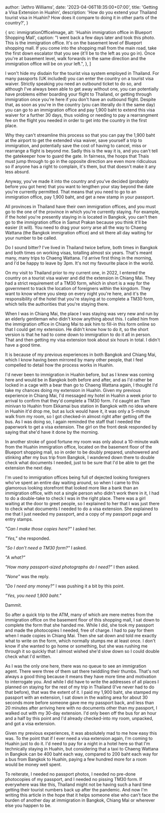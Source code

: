 

  author: 'Jethro Williams',
  date: '2023-04-06T18:35:00+07:00',
  title: 'Getting a Visa Extension in Huahin',
  description: 'How do you extend your Thailand tourist visa in Huahin? How does it compare to doing it in other parts of the country?',
}

  {
    src: immigrationOfficeImage,
    alt: 'Huahin immigration office in Blueport Shopping Mall',
    caption: "I went back a few days later and took this photo. This is the immigration office. It's on the basement level of Blueport shopping mall. If you come into the shopping mall from the main road, take the first down escalator that you see (it'll be to the left as you go in). Once you're at basement level, walk forwards in the same direction and the immigration office will be on your left.",
  },
]


I won't hide my disdain for the tourist visa system employed in Thailand. For many passports (UK included) you can enter the country on a tourist visa waiver. Strictly speaking you need an outbound ticket to do so, and although I've always been able to get away without one, you can potentially have problems either boarding your flight to Thailand, or getting through immigration once you're here if you don't have an outbound flight. Despite that, as soon as you're in the country (you can literally do it the same day) you can go to an immigration office and pay 1,900 baht to extend this visa waiver for a further 30 days, thus voiding or needing to pay a rearrangment fee on the flight you needed in order to get into the country in the first place.

Why they can't streamline this process so that you can pay the 1,900 baht at the airport to get the extended visa waiver, save yourself a trip to immigration, and potentially save the cost of having to cancel, miss or rearrange a flight is beyond me. Sadly this is the way it is, and you can't tell the gatekeeper how to guard the gate. In fairness, the hoops that Thais must jump through to go in the opposite direction are even more ridiculous so if anyone has a right to complain, it's them, but that doesn't make it any less absurd.

Anyway, you've made it into the country and you've decided (probably before you got here) that you want to lengthen your stay beyond the date you're currently permitted. That means that you need to go to an immigration office, pay 1,900 baht, and get a new stamp in your passport.

All provinces in Thailand have their own immigration offices, and you must go to the one of the province in which you're currently staying. For example, if the hotel you're presently staying in is located in Bangkok, you can't then go to the immigration office in Samut Prakan because you think it'll be easier (it will). You need to drag your sorry arse all the way to Chaeng Wattana (the Bangkok immigration office) and sit there all day waiting for your number to be called.

Do I sound bitter? I've lived in Thailand twice before, both times in Bangkok and both times on working visas, totalling almost six years. That's meant many, many trips to Chaeng Wattana. I'd arrive first thing in the morning, and I'd be happy to leave by 3pm. It's not my favourite place in the world.

On my visit to Thailand prior to my current one, in 2022, I entered the country on a tourist visa waiver and did the extension in Chiang Mai. They had a strict requirement of a TM30 form, which in short is a way for the government to track the location of foreigners within the kingdom. They want to know where you sleep on every night you're here, and it's the responsibility of the hotel that you're staying at to complete a TM30 form, which tells the authorities that you're staying there.

When I was in Chiang Mai, the place I was staying was very new and run by an elderly gentleman who didn't know anything about this. I called him from the immigration office in Chiang Mai to ask him to fill-in this form online so that I could get my extension. He didn't know how to do it, so the short version is that he had to come down to immigration to do it all in person. That and then getting my visa extension took about six hours in total. I didn't have a good time.

It is because of my previous experiences in both Bangkok and Chiang Mai, which I know having been mirrored by many other people, that I feel compelled to detail how the process works in Huahin.

I'd never been to immigration in Huahin before, but as I knew was coming here and would be in Bangkok both before and after, and as I'd rather be locked in a cage with a bear than go to Chaeng Wattana again, I thought I'd take my chances doing my extension in Huahin. Given my previous experience in Chiang Mai, I'd messaged my hotel in Huahin a week prior to arrival to confirm that they'd complete a TM30 form. I'd caught an 11am minivan to Huahin from Ekkamai bus station in Bangkok with no idea where in Huahin it'd drop me, but as luck would have it, it was only a 5-minute walk from my room, so I got checked-in almost right after getting off the bus. As I was doing so, I again reminded the staff that I needed the paperwork to get a visa extension. The girl on the front desk responded by saying that she'd have it done by the morning.

In another stroke of good fortune my room was only about a 10-minute walk from the Huahin immigration office, located on the basement floor of the <ExternalLink url='https://goo.gl/maps/WP5vWJEqAppCoxxi6'>Blueport shopping mall</ExternalLink>, so in order to be doubly prepared, unshowered and stinking after my bus trip from Bangkok, I wandered down there to double check what documents I needed, just to be sure that I'd be able to get the extension the next day.

I'm used to immigration offices being full of dejected looking foreigners who've spent an entire day waiting around, so when I came to this glamorous looking storefront that looked more like a bank than an immigration office, with not a single person who didn't work there in it, I had to do a double-take to check I was in the right place. There was a girl waiting at the door to greet people, so I explained to her that I was just there to check what documents I needed to do a visa extension. She explained to me that I just needed my passport, and a copy of my passport page and entry stamps.

_"Can I make those copies here?"_ I asked her.

_"Yes,"_ she responded.

_"So I don't need a TM30 form?"_ I asked.

_"A what?"_

_"How many passport-sized photographs do I need?"_ I then asked.

_"None"_ was the reply.

_"Do I need any money?"_ I was pushing it a bit by this point.

_"Yes, you need 1,900 baht."_

Dammit.

So after a quick trip to the ATM, many of which are mere metres from the immigration office on the basement floor of this shopping mall, I sat down to complete the form that she handed me. While I did, she took my passport and made the photocopies I needed, free of charge. I had to pay for them when I made copies in Chiang Mai. Then she sat down and told me exactly what to write on the form, which normally stumps me at least once. I don't know if she wanted to go home or something, but she was rushing me through it so quickly that I almost wished she'd slow down so I could double check what I'd written.

As I was the only one here, there was no queue to see an immigration agent. There were three of them sat there twiddling their thumbs. That's not always a good thing because it means they have more time and motivation to interrogate you. And while I did have to write the addresses of all places I planned on staying for the rest of my trip in Thailand (I've never had to do that before), that was the extent of it. I paid my 1,900 baht, she stamped my passport with an extension, I sat down in the waiting area for about 30 seconds more before someone gave me my passport back, and less than 20 minutes after arriving here with no documents other than my passport, I walked out with my 30-day extension. I'd only been off the bus for an hour and a half by this point and I'd already checked-into my room, unpacked, and got a visa extension.

Given my previous experiences, it was absolutely mad to me how easy this was. To the point that if I ever need a visa extension again, I'm coming to Huahin just to do it. I'd need to pay for a night in a hotel here so that I'm technically staying in Huahin, but considering that a taxi to Chaeng Wattana in Bangkok can be 400 baht each way, compared to 200 baht each way for a bus from Bangkok to Huahin, paying a few hundred more for a room would be money well spent.

To reiterate, I needed no passport photos, I needed no pre-done photocopies of my passport, and I needed no pissing TM30 form. If everywhere was like this, Thailand might not be having such a hard time getting their tourist numbers back up after the pandemic. And now I'm writing this article in the hope that it helps someone else who can't face the burden of another day at immigration in Bangkok, Chiang Mai or wherever else you happen to be.

<ImageGallery images={immigrationOfficeImages} />
